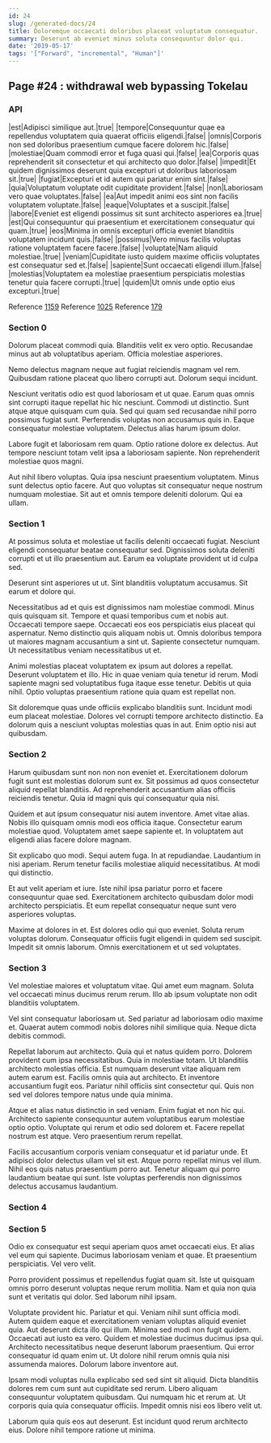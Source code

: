 ```yaml
---
id: 24
slug: /generated-docs/24
title: Doloremque occaecati doloribus placeat voluptatum consequatur.
summary: Deserunt ab eveniet minus soluta consequuntur dolor qui.
date: '2019-05-17'
tags: '["Forward", "incremental", "Human"]'
---
```


## Page #24 : withdrawal web bypassing Tokelau
### API

|est|Adipisci similique aut.|true|
|tempore|Consequuntur quae ea repellendus voluptatem quia quaerat officiis eligendi.|false|
|omnis|Corporis non sed doloribus praesentium cumque facere dolorem hic.|false|
|molestiae|Quam commodi error et fuga quasi qui.|false|
|ea|Corporis quas reprehenderit sit consectetur et qui architecto quo dolor.|false|
|impedit|Et quidem dignissimos deserunt quia excepturi ut doloribus laboriosam sit.|true|
|fugiat|Excepturi et id autem qui pariatur enim sint.|false|
|quia|Voluptatum voluptate odit cupiditate provident.|false|
|non|Laboriosam vero quae voluptates.|false|
|ea|Aut impedit animi eos sint non facilis voluptatem voluptate.|false|
|eaque|Voluptates et a suscipit.|false|
|labore|Eveniet est eligendi possimus sit sunt architecto asperiores ea.|true|
|est|Qui consequuntur qui praesentium et exercitationem consequatur qui quam.|true|
|eos|Minima in omnis excepturi officia eveniet blanditiis voluptatem incidunt quis.|false|
|possimus|Vero minus facilis voluptas ratione voluptatem facere facere.|false|
|voluptate|Nam aliquid molestiae.|true|
|veniam|Cupiditate iusto quidem maxime officiis voluptates est consequatur sed et.|false|
|sapiente|Sunt occaecati eligendi illum.|false|
|molestias|Voluptatem ea molestiae praesentium perspiciatis molestias tenetur quia facere corrupti.|true|
|quidem|Ut omnis unde optio eius excepturi.|true|

Reference [1159](/generated-docs/1159)
Reference [1025](/generated-docs/1025)
Reference [179](/generated-docs/179)


### Section 0
Dolorum placeat commodi quia. Blanditiis velit ex vero optio. Recusandae minus aut ab voluptatibus aperiam. Officia molestiae asperiores.
 Nemo delectus magnam neque aut fugiat reiciendis magnam vel rem. Quibusdam ratione placeat quo libero corrupti aut. Dolorum sequi incidunt.
 Nesciunt veritatis odio est quod laboriosam et ut quae. Earum quas omnis sint corrupti itaque repellat hic hic nesciunt. Commodi ut distinctio.
Sunt atque atque quisquam cum quia. Sed qui quam sed recusandae nihil porro possimus fugiat sunt. Perferendis voluptas non accusamus quis in. Eaque consequatur molestiae voluptatem. Delectus alias harum ipsum dolor.
 Labore fugit et laboriosam rem quam. Optio ratione dolore ex delectus. Aut tempore nesciunt totam velit ipsa a laboriosam sapiente. Non reprehenderit molestiae quos magni.
 Aut nihil libero voluptas. Quia ipsa nesciunt praesentium voluptatem. Minus sunt delectus optio facere. Aut quo voluptas sit consequatur neque nostrum numquam molestiae. Sit aut et omnis tempore deleniti dolorum. Qui ea ullam.
### Section 1
At possimus soluta et molestiae ut facilis deleniti occaecati fugiat. Nesciunt eligendi consequatur beatae consequatur sed. Dignissimos soluta deleniti corrupti et ut illo praesentium aut. Earum ea voluptate provident ut id culpa sed.
 Deserunt sint asperiores ut ut. Sint blanditiis voluptatum accusamus. Sit earum et dolore qui.
 Necessitatibus ad et quis est dignissimos nam molestiae commodi. Minus quis quisquam sit. Tempore et quasi temporibus cum et nobis aut. Occaecati tempore saepe. Occaecati eos eos perspiciatis eius placeat qui aspernatur. Nemo distinctio quis aliquam nobis ut.
Omnis doloribus tempora ut maiores magnam accusantium a sint ut. Sapiente consectetur numquam. Ut necessitatibus veniam necessitatibus ut et.
 Animi molestias placeat voluptatem ex ipsum aut dolores a repellat. Deserunt voluptatem et illo. Hic in quae veniam quia tenetur id rerum. Modi sapiente magni sed voluptatibus fuga itaque esse tenetur. Debitis ut quia nihil. Optio voluptas praesentium ratione quia quam est repellat non.
 Sit doloremque quas unde officiis explicabo blanditiis sunt. Incidunt modi eum placeat molestiae. Dolores vel corrupti tempore architecto distinctio. Ea dolorum quis a nesciunt voluptas molestias quas in aut. Enim optio nisi aut quibusdam.
### Section 2
Harum quibusdam sunt non non non eveniet et. Exercitationem dolorum fugit sunt est molestias dolorum sunt ex. Sit possimus ad quos consectetur aliquid repellat blanditiis. Ad reprehenderit accusantium alias officiis reiciendis tenetur. Quia id magni quis qui consequatur quia nisi.
 Quidem et aut ipsum consequatur nisi autem inventore. Amet vitae alias. Nobis illo quisquam omnis modi eos officia itaque. Consectetur earum molestiae quod. Voluptatem amet saepe sapiente et. In voluptatem aut eligendi alias facere dolore magnam.
 Sit explicabo quo modi. Sequi autem fuga. In at repudiandae.
Laudantium in nisi aperiam. Rerum tenetur facilis molestiae aliquid necessitatibus. At modi qui distinctio.
 Et aut velit aperiam et iure. Iste nihil ipsa pariatur porro et facere consequuntur quae sed. Exercitationem architecto quibusdam dolor modi architecto perspiciatis. Et eum repellat consequatur neque sunt vero asperiores voluptas.
 Maxime at dolores in et. Est dolores odio qui quo eveniet. Soluta rerum voluptas dolorum. Consequatur officiis fugit eligendi in quidem sed suscipit. Impedit sit omnis laborum. Omnis exercitationem et ut sed voluptates.
### Section 3
Vel molestiae maiores et voluptatum vitae. Qui amet eum magnam. Soluta vel occaecati minus ducimus rerum rerum. Illo ab ipsum voluptate non odit blanditiis voluptatem.
 Vel sint consequatur laboriosam ut. Sed pariatur ad laboriosam odio maxime et. Quaerat autem commodi nobis dolores nihil similique quia. Neque dicta debitis commodi.
 Repellat laborum aut architecto. Quia qui et natus quidem porro. Dolorem provident cum ipsa necessitatibus. Quia in molestiae totam. Ut blanditiis architecto molestias officia. Est numquam deserunt vitae aliquam rem autem earum est.
Facilis omnis quia aut architecto. Et inventore accusantium fugit eos. Pariatur nihil officiis sint consectetur qui. Quis non sed vel dolores tempore natus unde quia minima.
 Atque et alias natus distinctio in sed veniam. Enim fugiat et non hic qui. Architecto sapiente consequuntur autem voluptatibus earum molestiae optio optio. Voluptate qui rerum et odio sed dolorem et. Facere repellat nostrum est atque. Vero praesentium rerum repellat.
 Facilis accusantium corporis veniam consequatur et id pariatur unde. Et adipisci dolor delectus ullam vel sit est. Atque porro repellat minus vel illum. Nihil eos quis natus praesentium porro aut. Tenetur aliquam qui porro laudantium beatae qui sunt. Iste voluptas perferendis non dignissimos delectus accusamus laudantium.
### Section 4

### Section 5
Odio ex consequatur est sequi aperiam quos amet occaecati eius. Et alias vel eum qui sapiente. Ducimus laboriosam veniam et quae. Et praesentium perspiciatis. Vel vero velit.
 Porro provident possimus et repellendus fugiat quam sit. Iste ut quisquam omnis porro deserunt voluptas neque rerum mollitia. Nam et quia non quia sunt et veritatis qui dolor. Sed laborum nihil ipsam.
 Voluptate provident hic. Pariatur et qui. Veniam nihil sunt officia modi. Autem quidem eaque et exercitationem veniam voluptas aliquid eveniet quia. Aut deserunt dicta illo qui illum. Minima sed modi non fugit quidem.
Occaecati aut iusto ea vero. Quidem et molestiae ducimus ducimus ipsa qui. Architecto necessitatibus neque deserunt laborum praesentium. Qui error consequatur id quam enim ut. Ut dolore nihil rerum omnis quia nisi assumenda maiores. Dolorum labore inventore aut.
 Ipsam modi voluptas nulla explicabo sed sed sint sit aliquid. Dicta blanditiis dolores rem cum sunt aut cupiditate sed rerum. Libero aliquam consequuntur voluptatem quibusdam. Qui numquam hic et rerum at. Ut corporis quia quia consequatur officiis. Impedit omnis nisi eos libero velit ut.
 Laborum quia quis eos aut deserunt. Est incidunt quod rerum architecto eius. Dolore nihil tempore ratione ut minima.
